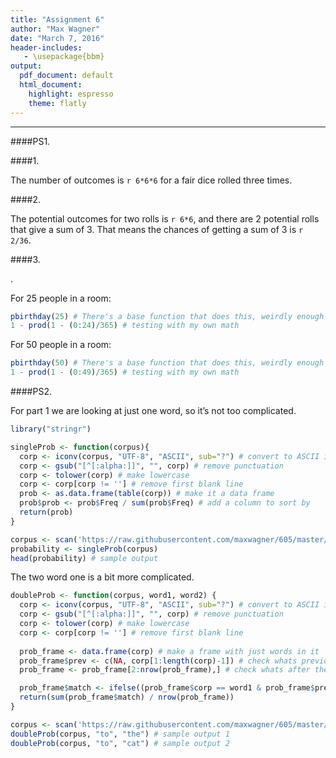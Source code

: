 ```yaml
---
title: "Assignment 6"
author: "Max Wagner"
date: "March 7, 2016"
header-includes:
   - \usepackage{bbm}
output:
  pdf_document: default
  html_document:
    highlight: espresso
    theme: flatly
---
```

***

####PS1.

####1.

The number of outcomes is `r 6*6*6` for a fair dice rolled three times.

####2.

The potential outcomes for two rolls is `r 6*6`, and there are 2 potential rolls that give a sum of 3. That means the chances of getting a sum of 3 is `r 2/36`.

####3.

.

For 25 people in a room:

```r
pbirthday(25) # There's a base function that does this, weirdly enough
1 - prod(1 - (0:24)/365) # testing with my own math
```

For 50 people in a room:

```r
pbirthday(50) # There's a base function that does this, weirdly enough
1 - prod(1 - (0:49)/365) # testing with my own math
```

####PS2.

For part 1 we are looking at just one word, so it's not too complicated.

```r
library("stringr")

singleProb <- function(corpus){
  corp <- iconv(corpus, "UTF-8", "ASCII", sub="?") # convert to ASCII in order to use gsub
  corp <- gsub("[^[:alpha:]]", "", corp) # remove punctuation
  corp <- tolower(corp) # make lowercase
  corp <- corp[corp != ''] # remove first blank line
  prob <- as.data.frame(table(corp)) # make it a data frame
  prob$prob <- prob$Freq / sum(prob$Freq) # add a column to sort by
  return(prob)
}

corpus <- scan('https://raw.githubusercontent.com/maxwagner/605/master/assign/assign6.sample.txt', character(0), quote=NULL, encoding = "UTF-8")
probability <- singleProb(corpus)
head(probability) # sample output
```

The two word one is a bit more complicated.

```r
doubleProb <- function(corpus, word1, word2) {
  corp <- iconv(corpus, "UTF-8", "ASCII", sub="?") # convert to ASCII in order to use gsub
  corp <- gsub("[^[:alpha:]]", "", corp) # remove punctuation
  corp <- tolower(corp) # make lowercase
  corp <- corp[corp != ''] # remove first blank line
  
  prob_frame <- data.frame(corp) # make a frame with just words in it
  prob_frame$prev <- c(NA, corp[1:length(corp)-1]) # check whats previous to the word
  prob_frame <- prob_frame[2:nrow(prob_frame),] # check whats after the word

  prob_frame$match <- ifelse((prob_frame$corp == word1 & prob_frame$prev == word2) | (prob_frame$corp == word2 & prob_frame$prev == word1),1,0)
  return(sum(prob_frame$match) / nrow(prob_frame))
}

corpus <- scan('https://raw.githubusercontent.com/maxwagner/605/master/assign/assign6.sample.txt', character(0), quote=NULL, encoding = "UTF-8")
doubleProb(corpus, "to", "the") # sample output 1
doubleProb(corpus, "to", "cat") # sample output 2
```